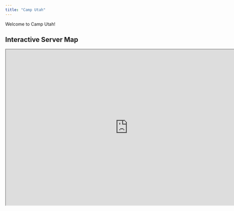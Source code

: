 ```yaml
---
title: "Camp Utah"
---
```


Welcome to Camp Utah!

## Interactive Server Map
```{=html}
<iframe width="780" height="500" src="http://teuston.servebeer.com:8123/" title="Squaremap Embedded"></iframe>
```
